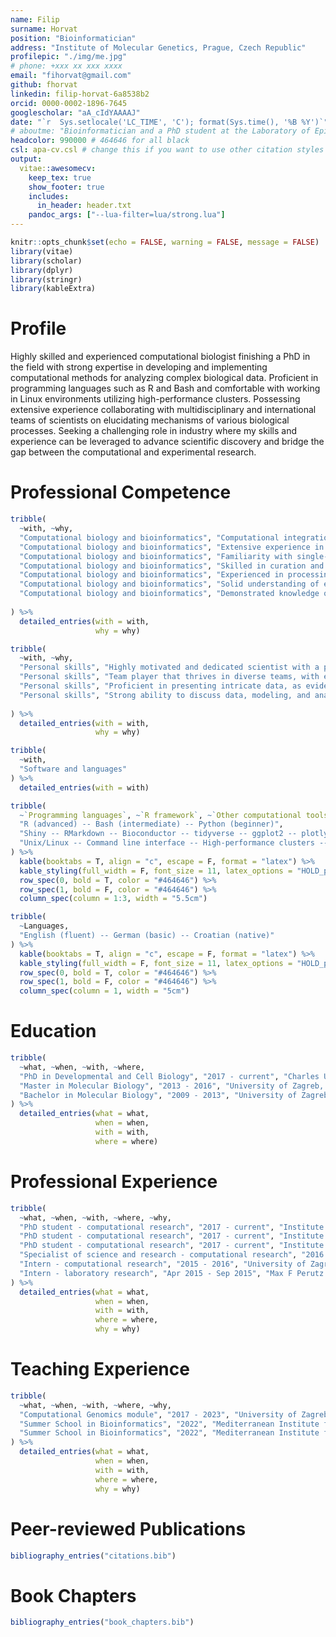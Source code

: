 ```yaml
---
name: Filip
surname: Horvat
position: "Bioinformatician"
address: "Institute of Molecular Genetics, Prague, Czech Republic"
profilepic: "./img/me.jpg"
# phone: +xxx xx xxx xxxx
email: "fihorvat@gmail.com"
github: fhorvat
linkedin: filip-horvat-6a8538b2
orcid: 0000-0002-1896-7645
googlescholar: "aA_cIdYAAAAJ"
date: "`r  Sys.setlocale('LC_TIME', 'C'); format(Sys.time(), '%B %Y')`"
# aboutme: "Bioinformatician and a PhD student at the Laboratory of Epigenetic Regulations"
headcolor: 990000 # 464646 for all black
csl: apa-cv.csl # change this if you want to use other citation styles
output: 
  vitae::awesomecv:
    keep_tex: true
    show_footer: true
    includes:
      in_header: header.txt
    pandoc_args: ["--lua-filter=lua/strong.lua"] 
---
```


```r
knitr::opts_chunk$set(echo = FALSE, warning = FALSE, message = FALSE)
library(vitae)
library(scholar)
library(dplyr)
library(stringr)
library(kableExtra)
```

# Profile

Highly skilled and experienced computational biologist finishing a PhD in the field with strong expertise in developing and implementing computational methods for analyzing complex biological data. Proficient in programming languages such as R and Bash and comfortable with working in Linux environments utilizing high-performance clusters. Possessing extensive experience collaborating with multidisciplinary and international teams of scientists on elucidating mechanisms of various biological processes. Seeking a challenging role in industry where my skills and experience can be leveraged to advance scientific discovery and bridge the gap between the computational and experimental research. 

# Professional Competence
```r
tribble(
  ~with, ~why,
  "Computational biology and bioinformatics", "Computational integration of high-throughput datasets, from experimental design to data analysis",
  "Computational biology and bioinformatics", "Extensive experience in analysing RNA-seq, small RNA-seq, ChIP-seq, ATAC-seq and WGBS-seq data",
  "Computational biology and bioinformatics", "Familiarity with single-cell genomics and transcriptomics datasets",
  "Computational biology and bioinformatics", "Skilled in curation and managment of both in-house produced as well as publicly availible datasets",
  "Computational biology and bioinformatics", "Experienced in processing datasets produced with 3rd and 4th generation sequencing methods (PacBio, Nanopore)",
  "Computational biology and bioinformatics", "Solid understanding of essential machine-learing algorithms",
  "Computational biology and bioinformatics", "Demonstrated knowledge of various bioinformatic algorithms and procedures, such as sequence alignment, differential expression and gene ontology analysis, genome and transcriptome assembly methods, phylogenetic analysis and variant calling"
  
) %>% 
  detailed_entries(with = with,
                   why = why)
```


```r
tribble(
  ~with, ~why,
  "Personal skills", "Highly motivated and dedicated scientist with a passion for learning and implementing new technologies", 
  "Personal skills", "Team player that thrives in diverse teams, with excellent interpersonal and communication skills",
  "Personal skills", "Proficient in presenting intricate data, as evidenced by peer-reviewed publications",
  "Personal skills", "Strong ability to discuss data, modeling, and analytics with non-computational team members"
  
) %>% 
  detailed_entries(with = with,
                   why = why)
```


```r
tribble(
  ~with,
  "Software and languages"
) %>% 
  detailed_entries(with = with)

tribble(
  ~`Programming languages`, ~`R framework`, ~`Other computational tools`, 
  "R (advanced) -- Bash (intermediate) -- Python (beginner)",
  "Shiny -- RMarkdown -- Bioconductor -- tidyverse -- ggplot2 -- plotly",
  "Unix/Linux -- Command line interface -- High-performance clusters -- Nextflow -- Git -- Docker -- Conda", 
) %>% 
  kable(booktabs = T, align = "c", escape = F, format = "latex") %>% 
  kable_styling(full_width = F, font_size = 11, latex_options = "HOLD_position") %>% 
  row_spec(0, bold = T, color = "#464646") %>%  
  row_spec(1, bold = F, color = "#464646") %>%  
  column_spec(column = 1:3, width = "5.5cm")

tribble(
  ~Languages, 
  "English (fluent) -- German (basic) -- Croatian (native)"
) %>% 
  kable(booktabs = T, align = "c", escape = F, format = "latex") %>% 
  kable_styling(full_width = F, font_size = 11, latex_options = "HOLD_position") %>% 
  row_spec(0, bold = T, color = "#464646") %>%  
  row_spec(1, bold = F, color = "#464646") %>%  
  column_spec(column = 1, width = "5cm")
```

\pagebreak

# Education

```r
tribble(
  ~what, ~when, ~with, ~where, 
  "PhD in Developmental and Cell Biology", "2017 - current", "Charles University, Faculty of Science","Prague",
  "Master in Molecular Biology", "2013 - 2016", "University of Zagreb, Faculty of Science", "Zagreb",
  "Bachelor in Molecular Biology", "2009 - 2013", "University of Zagreb, Faculty of Science", "Zagreb"
) %>% 
  detailed_entries(what = what,
                   when = when,
                   with = with,
                   where = where)
```

# Professional Experience

```r
tribble(
  ~what, ~when, ~with, ~where, ~why,
  "PhD student - computational research", "2017 - current", "Institute of Molecular Genetics, Laboratory of Epigenetic Regulations", "Prague", "Computational analysis and integration of high-throughput datasets",
  "PhD student - computational research", "2017 - current", "Institute of Molecular Genetics, Laboratory of Epigenetic Regulations", "Prague", "Developing pipelines for automatic processing of next generation sequencing datasets generated in the lab",
  "PhD student - computational research", "2017 - current", "Institute of Molecular Genetics, Laboratory of Epigenetic Regulations", "Prague", "Bioinformatic contribution to 10 high-level publications",
  "Specialist of science and research - computational research", "2016 - 2017", "Institute of Molecular Genetics, Laboratory of Epigenetic Regulations", "Prague", "Statistical and differential expression analysis of RNA-seq datasets",
  "Intern - computational research", "2015 - 2016", "University of Zagreb, Faculty of Science, Bioinformatics Group", "Zagreb", "Management, interpretation, visualization, and statistical analysis of high-throughput sequencing data",
  "Intern - laboratory research", "Apr 2015 - Sep 2015", "Max F Perutz Laboratories, DNA Damage Response and Transcription Regulation", "Vienna", "Hands-on experience with various techniques such as PCR, gel electrophoresis, cell culture and DNA extraction"
) %>% 
  detailed_entries(what = what,
                   when = when,
                   with = with,
                   where = where, 
                   why = why)
```


# Teaching Experience

```r
tribble(
  ~what, ~when, ~with, ~where, ~why,
  "Computational Genomics module", "2017 - 2023", "University of Zagreb, Faculty of Science, Bioinformatics Group", "Zagreb", "Annual participation as a lecturer in 'Algorithms and programming' course for 2nd year master students - teaching R programming, designing and grading practical homework assignments, designing hackathon sessions and providing consultations to approx. 10 students per year",
  "Summer School in Bioinformatics", "2022", "Mediterranean Institute for Life Sciences", "Split", "Presenting a practical, hands-on lecture on basics of RNA-seq data analysis for 30 participants",
  "Summer School in Bioinformatics", "2022", "Mediterranean Institute for Life Sciences", "Split", "Designing and teaching a 3 day interactive workshop - tutoring 6 participants how to find and download RNA-seq data from published papers, do the quality check, trim adapters and map reads to the genome using Galaxy framework, with subsequent exploratory and differential expression analysis done in R",
) %>% 
  detailed_entries(what = what,
                   when = when,
                   with = with,
                   where = where, 
                   why = why)
```


# Peer-reviewed Publications

\footnotesize

```r
bibliography_entries("citations.bib")
```

<!-- For the full list of publications please see: https://scholar.google.com/citations?user=aA_cIdYAAAAJ&hl=en -->

# Book Chapters

```r
bibliography_entries("book_chapters.bib")
```

